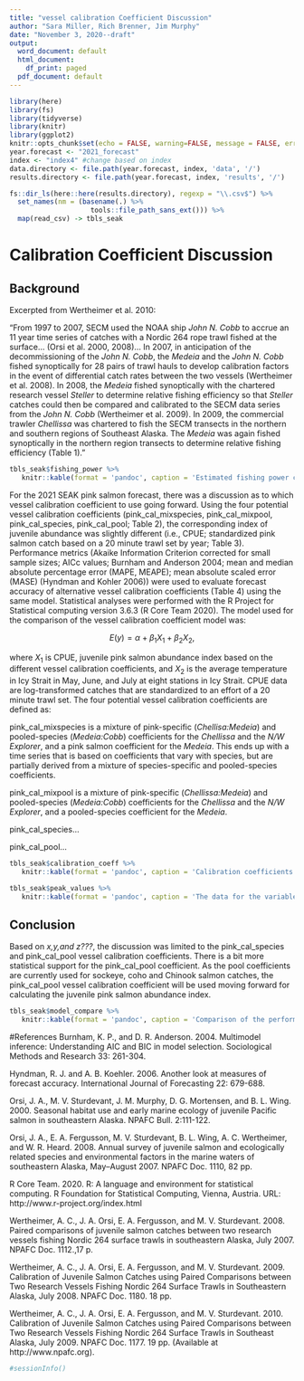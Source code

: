 ```yaml
---
title: "vessel calibration Coefficient Discussion"
author: "Sara Miller, Rich Brenner, Jim Murphy"
date: "November 3, 2020--draft"
output:
  word_document: default
  html_document:
    df_print: paged
  pdf_document: default
---
```

```r
library(here)
library(fs)
library(tidyverse)
library(knitr)
library(ggplot2)
knitr::opts_chunk$set(echo = FALSE, warning=FALSE, message = FALSE, error=FALSE)
year.forecast <- "2021_forecast" 
index <- "index4" #change based on index
data.directory <- file.path(year.forecast, index, 'data', '/')
results.directory <- file.path(year.forecast, index, 'results', '/')
```

```r

fs::dir_ls(here::here(results.directory), regexp = "\\.csv$") %>% 
  set_names(nm = (basename(.) %>% 
                    tools::file_path_sans_ext())) %>%
  map(read_csv) -> tbls_seak

```

# Calibration Coefficient Discussion
## Background
Excerpted from Wertheimer et al. 2010:  

"From 1997 to 2007, SECM used the NOAA ship *John N. Cobb* to accrue an 11 year time series of catches with a Nordic 264 rope trawl fished at the surface... (Orsi et al. 2000, 2008)... In 2007, in anticipation of the decommissioning of the *John N. Cobb*, the *Medeia* and the *John N. Cobb* fished synoptically for 28 pairs of trawl hauls to develop calibration factors in the event of differential catch rates between the two vessels (Wertheimer et al. 2008).  In 2008, the *Medeia* fished synoptically with the chartered research vessel *Steller* to determine relative fishing efficiency so that *Steller* catches could then be compared and calibrated to the SECM data series from the *John N. Cobb* (Wertheimer et al. 2009).  In 2009, the commercial trawler *Chellissa* was chartered to fish the SECM transects in the northern and southern regions of Southeast Alaska. The *Medeia* was again fished synoptically in the northern region transects to determine relative fishing efficiency (Table 1)."

\pagebreak
```r
tbls_seak$fishing_power %>% 
   knitr::kable(format = 'pandoc', caption = 'Estimated fishing power coefficients for juvenile salmon catches by the different vessels used during the Southeast Alaska Coastal Monitoring survey (Wertheimer et al.  2008, 2009, and 2010).*Chellissa:Cobb* was calculated from pink salmon estimates for *Chellisa:Medeia* and *Medeia:Cobb*. *Mixed Chellissa:Cobb* was a mixture of species estimates for *Chellisa:Medeia* and a pooled species estimate for *Medeia:Cobb*. One of the primary trawl vessels, F/V *Northwest Explorer*, has not been calibrated and it is assumed to have the same fishing power as the *Chellissa*.', row.names = F)
```
			
For the 2021 SEAK pink salmon forecast, there was a discussion as to which vessel calibration coefficient to use going forward. Using the four potential vessel calibration coefficients (pink_cal_mixspecies, pink_cal_mixpool, pink_cal_species, pink_cal_pool; Table 2), the corresponding index of juvenile abundance was slightly different (i.e., CPUE; standardized pink salmon catch based on a 20 minute trawl set by year; Table 3). Performance metrics (Akaike Information Criterion corrected for small sample sizes; AICc values; Burnham and Anderson 2004; mean and median absolute percentage error (MAPE, MEAPE); mean absolute scaled error (MASE) (Hyndman and Kohler 2006)) were used to evaluate forecast accuracy of alternative vessel calibration coefficients (Table 4) using the same model. Statistical analyses were performed with the R Project for Statistical computing version 3.6.3 (R Core Team 2020). The model used for the comparison of the vessel calibration coefficient model was:

$$E(y) = \alpha + \beta_1{X_1} + \beta_2{X_2},$$   

where ${X_1}$ is CPUE, juvenile pink salmon abundance index based on the different vessel calibration coefficients, and ${X_2}$ is the average temperature in Icy Strait in May, June, and July at eight stations in Icy Strait. CPUE data are log-transformed catches that are standardized to an effort of a 20 minute trawl set. The four potential vessel calibration coefficients are defined as:  

pink_cal_mixspecies is a mixture of pink-specific (*Chellisa:Medeia*) and pooled-species (*Medeia:Cobb*) coefficients for the *Chellissa* and the *N/W Explorer*, and a pink salmon coefficient for the *Medeia*. This ends up with a time series that is based on coefficients that vary with species, but are partially derived from a mixture of species-specific and pooled-species coefficients.

pink_cal_mixpool is a mixture of pink-specific (*Chellissa:Medeia*) and pooled-species (*Medeia:Cobb*) coefficients for the *Chellissa* and the *N/W Explorer*, and a pooled-species coefficient for the *Medeia*.

pink_cal_species...

pink_cal_pool...


```r
tbls_seak$calibration_coeff %>% 
   knitr::kable(format = 'pandoc', caption = 'Calibration coefficients used to convert vessel-specific catches to *Cobb* units. Direct calibrations with the *Cobb* are estimated for the *Steller* and *Medeia*, therefore mixed coefficients are only applied to the *Chellissa* and *NW Explorer*.  Species-specific or pooled-species coefficients could be used as the mixed coefficients for the *Steller* and *Medeia*.', row.names = F)
```



```r
tbls_seak$peak_values %>% 
   knitr::kable(format = 'pandoc', caption = 'The data for the variable CPUE (index of juvenile pink salmon abundance based on log-transformed catches that are standardized to an effort of a 20 minute trawl set) using different vessel calibration coefficients.', row.names = F)
```
	
## Conclusion
Based on *x,y,and z???*, the discussion was limited to the pink_cal_species and pink_cal_pool vessel calibration coefficients. There is a bit more statistical support for the pink_cal_pool coefficient. As the pool coefficients are currently used for sockeye, coho and Chinook salmon catches, the pink_cal_pool vessel calibration coefficient will be used moving forward for calculating the juvenile pink salmon abundance index.

```r
tbls_seak$model_compare %>% 
   knitr::kable(format = 'pandoc', caption = 'Comparison of the performance metrics for a model based on calculating a time-series of juvenile pink salmon abundance using different vessel calibration coefficients.', row.names = F)
```

#References
Burnham, K. P., and D. R. Anderson. 2004. Multimodel inference: Understanding AIC and BIC in model selection. Sociological Methods and Research 33: 261-304.

Hyndman, R. J. and A. B. Koehler. 2006. Another look at measures of forecast accuracy. International Journal of Forecasting 22: 679-688.

Orsi, J. A., M. V. Sturdevant, J. M. Murphy, D. G. Mortensen, and B. L. Wing. 2000. Seasonal habitat use and early marine ecology of juvenile Pacific salmon in southeastern Alaska. NPAFC Bull. 2:111-122.

Orsi, J. A., E. A. Fergusson, M. V. Sturdevant, B. L. Wing, A. C. Wertheimer, and W. R. Heard. 2008. Annual survey of juvenile salmon and ecologically related species and environmental factors in the marine waters of southeastern Alaska, May–August 2007. NPAFC Doc. 1110, 82 pp.

R Core Team. 2020. R: A language and environment for statistical computing. R Foundation for Statistical Computing, Vienna, Austria. URL: http://www.r-project.org/index.html 

Wertheimer, A. C., J. A. Orsi, E. A. Fergusson, and M. V. Sturdevant. 2008. Paired comparisons of juvenile salmon catches between two research vessels fishing Nordic 264 surface trawls in southeastern Alaska, July 2007. NPAFC Doc. 1112.,17 p.

Wertheimer, A. C., J. A. Orsi, E. A. Fergusson, and M. V. Sturdevant. 2009. Calibration of Juvenile Salmon Catches using Paired Comparisons between Two Research Vessels Fishing Nordic 264 Surface Trawls in Southeastern Alaska, July 2008. NPAFC Doc. 1180. 18 pp.

Wertheimer, A. C., J. A. Orsi, E. A. Fergusson, and M. V. Sturdevant. 2010. Calibration of Juvenile Salmon Catches using Paired Comparisons between Two Research Vessels Fishing Nordic 264 Surface Trawls in Southeast Alaska, July 2009. NPAFC Doc. 1177. 19 pp. (Available at http://www.npafc.org).

```r
#sessionInfo()
```

